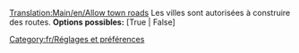 [[Translation:Main/en/Allow town roads]]
{{en/-}}
Les villes sont autorisées à construire des routes.
'''Options possibles:''' [True | False]

[[Category:fr/Réglages et préférences]]